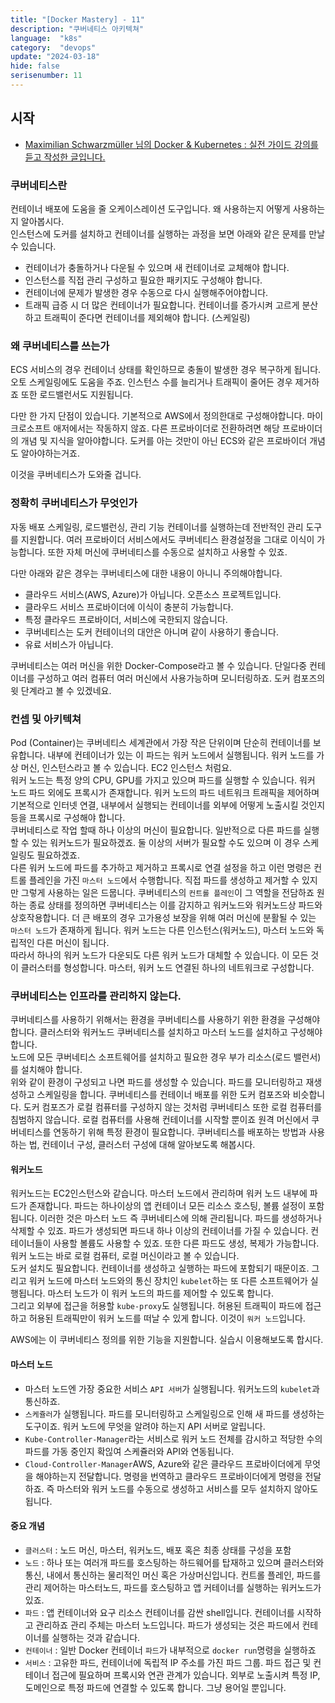 ```yaml
---
title: "[Docker Mastery] - 11"
description: "쿠버네티스 아키텍쳐"
language:  "k8s"
category:  "devops"
update: "2024-03-18"
hide: false
serisenumber: 11
---
```


## 시작

- [Maximilian Schwarzmüller 님의 Docker & Kubernetes : 실전 가이드 강의를 듣고 작성한 글입니다.](https://www.udemy.com/course/docker-kubernetes-2022/?couponCode=KEEPLEARNING)

### 쿠버네티스란
컨테이너 배포에 도움을 줄 오케이스레이션 도구입니다. 왜 사용하는지 어떻게 사용하는지 알아봅시다.  
인스턴스에 도커를 설치하고 컨테이너를 실행하는 과정을 보면 아래와 같은 문제를 만날 수 있습니다.
- 컨테이너가 충돌하거나 다운될 수 있으며 새 컨테이너로 교체해야 합니다.
- 인스턴스를 직접 관리 구성하고 필요한 패키지도 구성해야 합니다.
- 컨테이너에 문제가 발생한 경우 수동으로 다시 실행해주어야합니다.
- 트래픽 급증 시 더 많은 컨테이너가 필요합니다. 컨테이너를 증가시켜 고르게 분산하고 트래픽이 준다면 컨테이너를 제외해야 합니다. (스케일링)

### 왜 쿠버네티스를 쓰는가
ECS 서비스의 경우 컨테이너 상태를 확인하므로 충돌이 발생한 경우 복구하게 됩니다. 오토 스케일링에도 도움을 주죠. 인스턴스 수를 늘리거나 트래픽이 줄어든 경우 제거하죠 또한 로드밸런서도 지원됩니다.  

다만 한 가지 단점이 있습니다. 기본적으로 AWS에서 정의한대로 구성해야합니다. 마이크로소프트 애저에서는 작동하지 않죠. 다른 프로바이더로 전환하려면 해당 프로바이더의 개념 및 지식을 알아야합니다. 도커를 아는 것만이 아닌 ECS와 같은 프로바이더 개념도 알아야하는거죠.

이것을 쿠버네티스가 도와줄 겁니다.

### 정확히 쿠버네티스가 무엇인가
자동 배포 스케일링, 로드밸런싱, 관리 기능 컨테이너를 실행하는데 전반적인 관리 도구를 지원합니다. 여러 프로바이더 서비스에서도 쿠버네티스 환경설정을 그대로 이식이 가능합니다. 또한 자체 머신에 쿠버네티스를 수동으로 설치하고 사용할 수 있죠.

다만 아래와 같은 경우는 쿠버네티스에 대한 내용이 아니니 주의해야합니다.
- 클라우드 서비스(AWS, Azure)가 아닙니다. 오픈소스 프로젝트입니다.
- 클라우드 서비스 프로바이더에 이식이 충분히 가능합니다.
- 특정 클라우드 프로바이더, 서비스에 국한되지 않습니다.
- 쿠버네티스는 도커 컨테이너의 대안은 아니며 같이 사용하기 좋습니다.
- 유료 서비스가 아닙니다.

쿠버네티스는 여러 머신을 위한 Docker-Compose라고 볼 수 있습니다. 단일다중 컨테이너를 구성하고 여러 컴퓨터 여러 머신에서 사용가능하며 모니터링하죠. 도커 컴포즈의 윗 단계라고 볼 수 있겠네요.

### 컨셉 및 아키텍쳐
Pod (Container)는 쿠버네티스 세계관에서 가장 작은 단위이며 단순히 컨테이너를 보유합니다. 내부에 컨테이너가 있는 이 파드는 워커 노드에서 실행됩니다. 워커 노드를 가상 머신, 인스턴스라고 볼 수 있습니다. EC2 인스턴스 처럼요.  
워커 노드는 특정 양의 CPU, GPU를 가지고 있으며 파드를 실행할 수 있습니다.
워커 노드 파드 외에도 프록시가 존재합니다. 워커 노드의 파드 네트워크 트래픽을 제어하며 기본적으로 인터넷 연결, 내부에서 실행되는 컨테이너를 외부에 어떻게 노출시킬 것인지 등을 프록시로 구성해야 합니다.  
쿠버네티스로 작업 할때 하나 이상의 머신이 필요합니다. 일반적으로 다른 파드를 실행할 수 있는 워커노드가 필요하겠죠. 둘 이상의 서버가 필요할 수도 있으며 이 경우 스케일링도 필요하겠죠.  
다른 워커 노드에 파드를 추가하고 제거하고 프록시로 연결 설정을 하고 이런 명령은 컨트롤 플레인을 가진 `마스터 노드`에서 수행합니다. 직접 파드를 생성하고 제거할 수 있지만 그렇게 사용하는 일은 드뭅니다. 쿠버네티스의 `컨트롤 플레인`이 그 역할을 전담하죠
원하는 종료 상태를 정의하면 쿠버네티스는 이를 감지하고 워커노드와 워커노드상 파드와 상호작용합니다. 더 큰 배포의 경우 고가용성 보장을 위해 여러 머신에 분활될 수 있는 `마스터 노드`가 존재하게 됩니다. 워커 노드는 다른 인스턴스(워커노드), 마스터 노드와 독립적인 다른 머신이 됩니다.  
따라서 하나의 워커 노드가 다운되도 다른 워커 노드가 대체할 수 있습니다. 이 모든 것이 클러스터를 형성합니다. 마스터, 워커 노드 연결된 하나의 네트워크로 구성합니다.

### 쿠버네티스는 인프라를 관리하지 않는다.
쿠버네티스를 사용하기 위해서는 환경을 쿠버네티스를 사용하기 위한 환경을 구성해야합니다. 클러스터와 워커노드 쿠버네티스를 설치하고 마스터 노드를 설치하고 구성해야 합니다.  
노드에 모든 쿠버네티스 소프트웨어를 설치하고 필요한 경우 부가 리소스(로드 밸런서)를 설치해야 합니다.  
위와 같이 환경이 구성되고 나면 파드를 생성할 수 있습니다. 파드를 모니터링하고 재생성하고 스케일링을 합니다. 쿠버네티스를 컨테이너 배포를 위한 도커 컴포즈와 비슷합니다. 도커 컴포즈가 로컬 컴퓨터를 구성하지 않는 것처럼 쿠버네티스 또한 로컬 컴퓨터를 침범하지 않습니다. 로컬 컴퓨터를 사용해 컨테이너를 시작할 뿐이죠 원격 머신에서 쿠버네티스를 연동하기 위해 특정 환경이 필요합니다. 쿠버네티스를 배포하는 방법과 사용하는 법, 컨테이너 구성, 클러스터 구성에 대해 알아보도록 해봅시다.

#### 워커노드
워커노드는 EC2인스턴스와 같습니다. 마스터 노드에서 관리하며 워커 노드 내부에 파드가 존재합니다. 파드는 하나이상의 앱 컨테이너 모든 리소스 호스팅, 볼륨 설정이 포함됩니다. 이러한 것은 마스터 노드 즉 쿠버네티스에 의해 관리됩니다. 파드를 생성하거나 삭제할 수 있죠. 파드가 생성되면 파드내 하나 이상의 컨테이너를 가질 수 있습니다. 컨테이너들이 사용할 볼륨도 사용할 수 있죠. 또한 다른 파드도 생성, 복제가 가능합니다. 워커 노드는 바로 로컬 컴퓨터, 로컬 머신이라고 볼 수 있습니다.  
도커 설치도 필요합니다. 컨테이너를 생성하고 실행하는 파드에 포함되기 때문이죠. 그리고 워커 노드에 마스터 노드와의 통신 장치인 `kubelet`하는 또 다른 소프트웨어가 실행됩니다. 마스터 노드가 이 워커 노드의 파드를 제어할 수 있도록 합니다.  
그리고 외부에 접근을 허용할 `kube-proxy`도 실행됩니다. 허용된 트래픽이 파드에 접근하고 허용된 트래픽만이 워커 노드를 떠날 수 있게 합니다. 이것이 `워커 노드`입니다.

AWS에는 이 쿠버네티스 정의를 위한 기능을 지원합니다. 실습시 이용해보도록 합시다.

#### 마스터 노드
- 마스터 노드엔 가장 중요한 서비스 `API 서버`가 실행됩니다. 워커노드의 `kubelet`과 통신하죠.
- `스케쥴러`가 실행됩니다. 파드를 모니터링하고 스케일링으로 인해 새 파드를 생성하는 도구이죠. 워커 노드에 무엇을 알려야 하는지 API 서버로 알립니다.
- `Kube-Controller-Manager`라는 서비스로 워커 노드 전체를 감시하고 적당한 수의 파드를 가동 중인지 확읺여 스케쥴러와 API와 연동됩니다.
- `Cloud-Controller-Manager`AWS, Azure와 같은 클라우드 프로바이더에게 무엇을 해야하는지 전달합니다. 명령을 번역하고 클라우드 프로바이더에게 명령을 전달하죠. 즉 마스터와 워커 노드를 수동으로 생성하고 서비스를 모두 설치하지 않아도 됩니다.

#### 중요 개념
- `클러스터` : 노드 머신, 마스터, 워커노드, 배포 혹은 최종 상태를 구성을 포함
- `노드` : 하나 또는 여러개 파드를 호스팅하는 하드웨어를 탑재하고 있으며 클러스터와 통신, 내에서 통신하는 물리적인 머신 혹은 가상머신입니다. 컨트롤 플레인, 파드를 관리 제어하는 마스터노드, 파드를 호스팅하고 앱 커테이너를 실행하는 워커노드가 있죠.
- `파드` : 앱 컨테이너와 요구 리소스 컨테이너를 감싼 shell입니다. 컨테이너를 시작하고 관리하죠 관리 주체는 마스터 노드입니다. 파드가 생성되는 것은 파드에서 컨테이너를 실행하는 것과 같습니다.
- `컨테이너` : 일반 Docker 컨테이너 `파드`가 내부적으로 `docker run`명령을 실행하죠
- `서비스` : 고유한 파드, 컨테이너에 독립적 IP 주소를 가진 파드 그룹. 파드 접근 및 컨테이너 접근에 필요하며 프록시와 연관 관계가 있습니다. 외부로 노출시켜 특정 IP, 도메인으로 특정 파드에 연결할 수 있도록 합니다. 그냥 용어일 뿐입니다.

